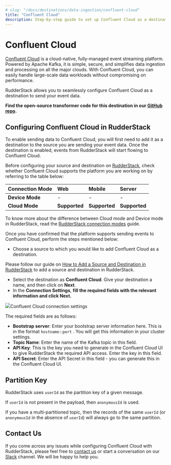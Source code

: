 ```yaml
---
# slug: "/docs/destinations/data-ingestion/confluent-cloud"
title: "Confluent Cloud"
description: Step-by-step guide to set up Confluent Cloud as a destination in RudderStack
---
```


# Confluent Cloud

[Confluent Cloud](https://www.confluent.io/confluent-cloud/) is a cloud-native, fully-managed event streaming platform. Powered by Apache Kafka, it is simple, secure, and simplifies data ingestion and processing on all the major clouds. With Confluent Cloud, you can easily handle large-scale data workloads without compromising on performance.

RudderStack allows you to seamlessly configure Confluent Cloud as a destination to send your event data.

<div class="successBlock">

  **Find the open-source transformer code for this destination in our <a href="https://github.com/rudderlabs/rudder-transformer/tree/master/v0/destinations/confluent_cloud">GitHub repo</a>.**
</div>

## Configuring Confluent Cloud in RudderStack

To enable sending data to Confluent Cloud, you will first need to add it as a destination to the source you are sending your event data. Once the destination is enabled, events from RudderStack will start flowing to Confluent Cloud.

Before configuring your source and destination on [RudderStack](https://app.rudderstack.com/), check whether Confluent Cloud supports the platform you are working on by referring to the table below:

| **Connection Mode** | **Web**       | **Mobile**    | **Server**    |
| :------------------ | :------------ | :------------ | :------------ |
| **Device Mode**     | -             | -             | -             |
| **Cloud Mode**      | **Supported** | **Supported** | **Supported** |

<div class="infoBlock">

To know more about the difference between Cloud mode and Device mode in RudderStack, read the <a href="https://rudderstack.com/docs/connections/rudderstack-connection-modes/">RudderStack connection modes</a> guide.

</div>

Once you have confirmed that the platform supports sending events to Confluent Cloud, perform the steps mentioned below:

- Choose a source to which you would like to add Confluent Cloud as a destination.

<div class="infoBlock">

Please follow our guide on <a href="https://rudderstack.com/docs/connections/adding-source-and-destination-rudderstack/">How to Add a Source and Destination in RudderStack</a> to add a source and destination in RudderStack.

</div>

- Select the destination as **Confluent Cloud**. Give your destination a name, and then click on **Next**.
- In the **Connection Settings**, **fill the required fields with the relevant information and click Next.**

<img src="../../assets/screenshot-2020-11-27-at-1.28.49-pm.png" /><span class="imageTitle">Confluent Cloud connection settings</span>

The required fields are as follows:

- **Bootstrap server**: Enter your bootstrap server information here. This is in the format `hostname:`:`port` . You will get this information in your cluster settings.
- **Topic Name**: Enter the name of the Kafka topic in this field.
- **API Key**: This is the key you need to generate in the Confluent Cloud UI to give RudderStack the required API access. Enter the key in this field.
- **API Secret**: Enter the API Secret in this field - you can generate this in the Confluent Cloud UI.

## Partition Key

RudderStack uses `userId` as the partition key of a given message.

<div class="infoBlock">

If `userId` is not present in the payload, then `anonymousId` is used.

</div>

If you have a multi-partitioned topic, then the records of the same `userId` \(or `anonymousId` in the absence of `userId`\) will always go to the same partition.

## Contact Us

If you come across any issues while configuring Confluent Cloud with RudderStack, please feel free to [contact us](mailto:%20docs@rudderstack.com) or start a conversation on our [Slack](https://rudderstack.com/join-rudderstack-slack-community) channel. We will be happy to help you.
